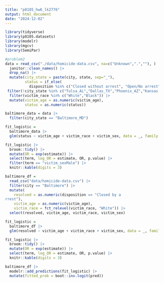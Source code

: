 ```yaml
---
title: "p8105_hw6_lk2776"
output: html_document
date: "2024-12-02"
---
```


```r
library(tidyverse)
library(p8105.datasets)
library(modelr)
library(mgcv)
library(SemiPar)
```

```r
#problem2
data = read_csv("./data/homicide-data.csv", na=c("Unknown",".",""), ) |>
  janitor::clean_names() |>
  drop_na() |>
  mutate(city_state = paste(city, state, sep="_"), 
         status = if_else(
           disposition %in% c("Closed without arrest", "Open/No arrest"), "1", "0")) |>
 filter(!city_state %in% c("Tulsa_AL","Dallas_TX","Phoenix_AZ","Kansas City_MO")) |>
  filter(victim_race %in% c("White","Black")) |>
  mutate(victim_age = as.numeric(victim_age), 
         status = as.numeric(status))

baltimore_data = data |>
  filter(city_state == "Baltimore_MD") 
```

```r
fit_logistic =
  baltimore_data |>
  glm(status ~ victim_age + victim_race + victim_sex, data = _, family = binomial())

fit_logistic |>
  broom::tidy() |>
  mutate(OR = exp(estimate)) |>
  select(term, log_OR = estimate, OR, p.value) |>
  filter(term == "victim_sexMale") |>
  knitr::kable(digits = 3)
```


```r
baltimore_df =
  read_csv("data/homicide-data.csv") |>
  filter(city == "Baltimore") |>
  mutate(
    resolved = as.numeric(disposition == "Closed by a
rrest"),
    victim_age = as.numeric(victim_age),
    victim_race = fct_relevel(victim_race, "White")) |> 
  select(resolved, victim_age, victim_race, victim_sex)

fit_logistic =
  baltimore_df |>
  glm(resolved ~ victim_age + victim_race + victim_sex, data = _, family = binomial())

fit_logistic |>
  broom::tidy() |>
  mutate(OR = exp(estimate)) |>
  select(term, log_OR = estimate, OR, p.value) |>
  knitr::kable(digits = 3)

baltimore_df |>
  modelr::add_predictions(fit_logistic) |>
  mutate(fitted_prob = boot::inv.logit(pred))
```

